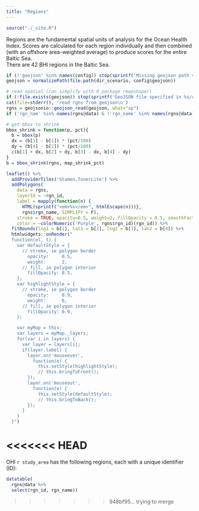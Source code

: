 ```yaml
---
title: "Regions"
---
```


```r
source("./_site.R")
```

Regions are the fundamental spatial units of analysis for the Ocean Health Index. Scores are calculated for each region individually and then combined (with an offshore area-weighted average) to produce scores for the entire Baltic Sea.  
There are 42 BHI regions in the Baltic Sea.

```r
if (!'geojson' %in% names(config)) stop(sprintf('Missing geojson path variable in %s/conf/config.R', dir_scenario))
geojson = normalizePath(file.path(dir_scenario, config$geojson))

# read spatial (can simplify with R package rmapshaper)
if (!file.exists(geojson)) stop(sprintf('GeoJSON file specified in %s/conf/config.R not found: %s', dir_scenario, geojson))
cat(file=stderr(), 'read rgns from geojson\n')
rgns = geojsonio::geojson_read(geojson, what="sp")
if ('rgn_nam' %in% names(rgns@data) & !'rgn_name' %in% names(rgns@data)) rgns@data = rgns@data %>% mutate(rgn_name = rgn_nam)

# get bbox to shrink
bbox_shrink = function(p, pct){
  b = bbox(p)
  dx = (b[3] - b[1]) * (pct/100)
  dy = (b[4] - b[2]) * (pct/100)
  c(b[1] + dx, b[2] + dy, b[3] - dx, b[4] - dy)
}
b = bbox_shrink(rgns, map_shrink_pct)

leaflet() %>%
  addProviderTiles('Stamen.TonerLite') %>%
  addPolygons(
    data = rgns, 
    layerId = ~rgn_id,
    label = mapply(function(n) {
      HTML(sprintf("<em>%s</em>", htmlEscape(n)))},
      rgns$rgn_name, SIMPLIFY = F),
    stroke = TRUE, opacity=0.5, weight=2, fillOpacity = 0.5, smoothFactor = 0.5,
    color = ~colorNumeric('Purple', rgns$rgn_id)(rgn_id)) %>%
  fitBounds(lng1 = b[1], lat1 = b[2], lng2 = b[3], lat2 = b[4]) %>%
  htmlwidgets::onRender("
  function(el, t) {
    var defaultStyle = {
      // stroke, ie polygon border
        opacity:     0.5,
        weight:      2,
      // fill, ie polygon interior
        fillOpacity: 0.5,
    };
    var highlightStyle = {
      // stroke, ie polygon border
        opacity:     0.9,
        weight:      6,
      // fill, ie polygon interior
        fillOpacity: 0.9,
    };

    var myMap = this;
    var layers = myMap._layers;
    for(var i in layers) {
      var layer = layers[i];
      if(layer.label) {
        layer.on('mouseover',
          function(e) {
            this.setStyle(highlightStyle);
            // this.bringToFront();
        });
        layer.on('mouseout',
          function(e) {
            this.setStyle(defaultStyle);
            // this.bringToBack();
        });
      }
    }
  }")
```
<<<<<<< HEAD
=======


OHI `r study_area` has the following regions, each with a unique identifier (ID):

```r
datatable(
  rgns@data %>%
  select(rgn_id, rgn_name))
```

>>>>>>> 948bf95... trying to merge
